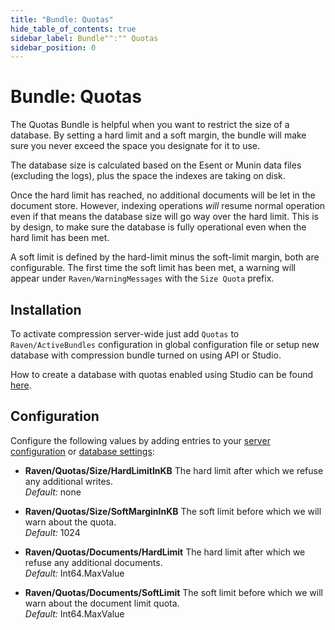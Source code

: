 ```yaml
---
title: "Bundle: Quotas"
hide_table_of_contents: true
sidebar_label: Bundle"":"" Quotas
sidebar_position: 0
---
```



# Bundle: Quotas

The Quotas Bundle is helpful when you want to restrict the size of a database. By setting a hard limit and a soft margin, the bundle will make sure you never exceed the space you designate for it to use.

The database size is calculated based on the Esent or Munin data files (excluding the logs), plus the space the indexes are taking on disk.

Once the hard limit has reached, no additional documents will be let in the document store. However, indexing operations _will_ resume normal operation even if that means the database size will go way over the hard limit. This is by design, to make sure the database is fully operational even when the hard limit has been met.

A soft limit is defined by the hard-limit minus the soft-limit margin, both are configurable. The first time the soft limit has been met, a warning will appear under `Raven/WarningMessages` with the `Size Quota` prefix.

## Installation

To activate compression server-wide just add `Quotas` to `Raven/ActiveBundles` configuration in global configuration file or setup new database with compression bundle turned on using API or Studio.

How to create a database with quotas enabled using Studio can be found [here](../../../studio/bundles/quotas.mdx).

## Configuration

Configure the following values by adding entries to your [server configuration](../../administration/configuration.mdx) or [database settings](../../multiple-databases.mdx):

* **Raven/Quotas/Size/HardLimitInKB**
	The hard limit after which we refuse any additional writes.   
	_Default:_ none

* **Raven/Quotas/Size/SoftMarginInKB**
	The soft limit before which we will warn about the quota.   
	_Default:_ 1024

* **Raven/Quotas/Documents/HardLimit**
	The hard limit after which we refuse any additional documents.   
	_Default:_ Int64.MaxValue

* **Raven/Quotas/Documents/SoftLimit**
	The soft limit before which we will warn about the document limit quota.   
	_Default:_ Int64.MaxValue

